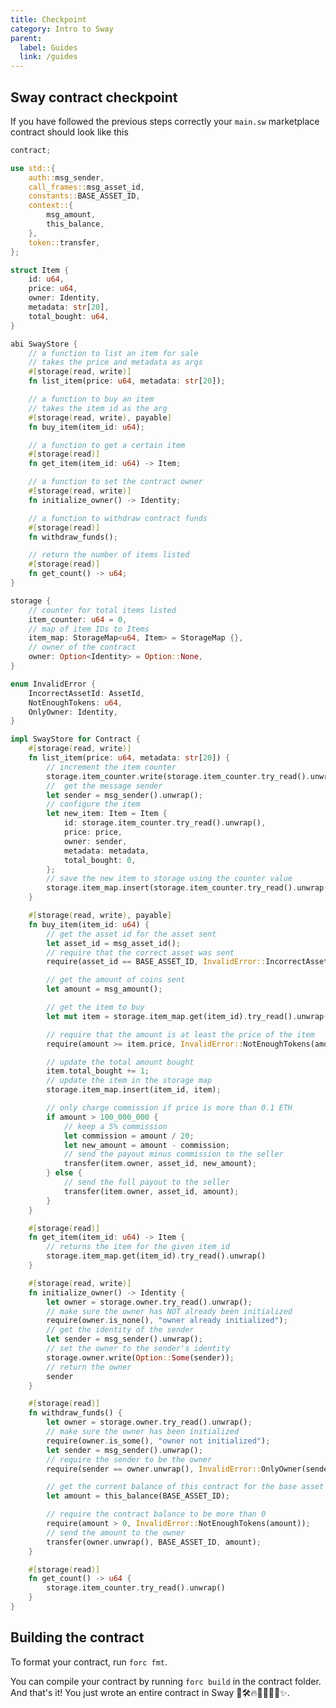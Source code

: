 ```yaml
---
title: Checkpoint
category: Intro to Sway
parent:
  label: Guides
  link: /guides
---
```


## Sway contract checkpoint

If you have followed the previous steps correctly your `main.sw` marketplace contract should look like this

```rust
contract;

use std::{
    auth::msg_sender,
    call_frames::msg_asset_id,
    constants::BASE_ASSET_ID,
    context::{
        msg_amount,
        this_balance,
    },
    token::transfer,
};

struct Item {
    id: u64,
    price: u64,
    owner: Identity,
    metadata: str[20],
    total_bought: u64,
}

abi SwayStore {
    // a function to list an item for sale
    // takes the price and metadata as args
    #[storage(read, write)]
    fn list_item(price: u64, metadata: str[20]);

    // a function to buy an item
    // takes the item id as the arg
    #[storage(read, write), payable]
    fn buy_item(item_id: u64);

    // a function to get a certain item
    #[storage(read)]
    fn get_item(item_id: u64) -> Item;

    // a function to set the contract owner
    #[storage(read, write)]
    fn initialize_owner() -> Identity;

    // a function to withdraw contract funds
    #[storage(read)]
    fn withdraw_funds();

    // return the number of items listed
    #[storage(read)]
    fn get_count() -> u64;
}

storage {
    // counter for total items listed
    item_counter: u64 = 0,
    // map of item IDs to Items
    item_map: StorageMap<u64, Item> = StorageMap {},
    // owner of the contract
    owner: Option<Identity> = Option::None,
}

enum InvalidError {
    IncorrectAssetId: AssetId,
    NotEnoughTokens: u64,
    OnlyOwner: Identity,
}

impl SwayStore for Contract {
    #[storage(read, write)]
    fn list_item(price: u64, metadata: str[20]) {
        // increment the item counter
        storage.item_counter.write(storage.item_counter.try_read().unwrap() + 1);
        //  get the message sender
        let sender = msg_sender().unwrap();
        // configure the item
        let new_item: Item = Item {
            id: storage.item_counter.try_read().unwrap(),
            price: price,
            owner: sender,
            metadata: metadata,
            total_bought: 0,
        };
        // save the new item to storage using the counter value
        storage.item_map.insert(storage.item_counter.try_read().unwrap(), new_item);
    }

    #[storage(read, write), payable]
    fn buy_item(item_id: u64) {
        // get the asset id for the asset sent
        let asset_id = msg_asset_id();
        // require that the correct asset was sent
        require(asset_id == BASE_ASSET_ID, InvalidError::IncorrectAssetId(asset_id));

        // get the amount of coins sent
        let amount = msg_amount();

        // get the item to buy
        let mut item = storage.item_map.get(item_id).try_read().unwrap();

        // require that the amount is at least the price of the item
        require(amount >= item.price, InvalidError::NotEnoughTokens(amount));

        // update the total amount bought
        item.total_bought += 1;
        // update the item in the storage map
        storage.item_map.insert(item_id, item);

        // only charge commission if price is more than 0.1 ETH
        if amount > 100_000_000 {
            // keep a 5% commission
            let commission = amount / 20;
            let new_amount = amount - commission;
            // send the payout minus commission to the seller
            transfer(item.owner, asset_id, new_amount);
        } else {
            // send the full payout to the seller
            transfer(item.owner, asset_id, amount);
        }
    }

    #[storage(read)]
    fn get_item(item_id: u64) -> Item {
        // returns the item for the given item_id
        storage.item_map.get(item_id).try_read().unwrap()
    }

    #[storage(read, write)]
    fn initialize_owner() -> Identity {
        let owner = storage.owner.try_read().unwrap();
        // make sure the owner has NOT already been initialized
        require(owner.is_none(), "owner already initialized");
        // get the identity of the sender
        let sender = msg_sender().unwrap(); 
        // set the owner to the sender's identity
        storage.owner.write(Option::Some(sender));
        // return the owner
        sender
    }

    #[storage(read)]
    fn withdraw_funds() {
        let owner = storage.owner.try_read().unwrap();
        // make sure the owner has been initialized
        require(owner.is_some(), "owner not initialized");
        let sender = msg_sender().unwrap(); 
        // require the sender to be the owner
        require(sender == owner.unwrap(), InvalidError::OnlyOwner(sender));

        // get the current balance of this contract for the base asset
        let amount = this_balance(BASE_ASSET_ID);

        // require the contract balance to be more than 0
        require(amount > 0, InvalidError::NotEnoughTokens(amount));
        // send the amount to the owner
        transfer(owner.unwrap(), BASE_ASSET_ID, amount);
    }

    #[storage(read)]
    fn get_count() -> u64 {
        storage.item_counter.try_read().unwrap()
    }
}
```

## Building the contract

To format your contract, run `forc fmt`.

You can compile your contract by running `forc build` in the contract folder. And that's it! You just wrote an entire contract in Sway 💪🛠🔥🚀🎉😎🌴✨.
